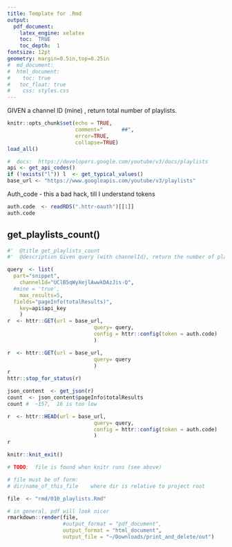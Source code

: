 ```yaml
---
title: Template for .Rmd
output: 
  pdf_document:
    latex_engine: xelatex
    toc:  TRUE
    toc_depth:  1
fontsize: 12pt
geometry: margin=0.5in,top=0.25in
#  md_document:
#  html_document:
#    toc: true
#  	toc_float: true
#    css: styles.css
---
```


GIVEN a channel ID  (mine) , return total number of playlists.
```r
knitr::opts_chunk$set(echo = TRUE,  
                      comment="      ##",  
                      error=TRUE, 
                      collapse=TRUE)
load_all()
```



```r
#  docs:  https://developers.google.com/youtube/v3/docs/playlists
api <- get_api_codes()
if (!exists("l")) l  <- get_typical_values()
base_url <- "https://www.googleapis.com/youtube/v3/playlists"
```


Auth_code - this a bad hack, till I understand tokens
```r
auth.code  <- readRDS(".httr-oauth")[[1]]
auth.code
```

## get_playlists_count()
```r
#'  @title get_playlists_count
#'  @description Given query (with channelId), return the number of playlists

query  <- list(
  part="snippet",
 	channelId="UClB5qWyXejlAwwkDAzJis-Q",
  #mine = 'true',
	max_results=5,
  fields="pageInfo(totalResults)",
	key=api$api_key
	)
r  <- httr::GET(url = base_url,
 							query= query,
 							config = httr::config(token = auth.code)
							)

r  <- httr::GET(url = base_url,
 							query= query
							)
r
httr::stop_for_status(r)

json_content  <- get_json(r)
count  <- json_content$pageInfo$totalResults
count #  ~157,  16 is too low

```

```r
r  <- httr::HEAD(url = base_url,
 							query= query,
 							config = httr::config(token = auth.code)
							) 
r
```


```r
knitr::knit_exit()
```
```r
# TODO:  file is found when knitr runs (see above)

# file must be of form:
# dir/name_of_this_file    where dir is relative to project root

file  <- "rmd/010_playlists.Rmd"

# in general, pdf will look nicer
rmarkdown::render(file,
                  #output_format = "pdf_document",
                  output_format = "html_document",
                  output_file = "~/Downloads/print_and_delete/out")
```
